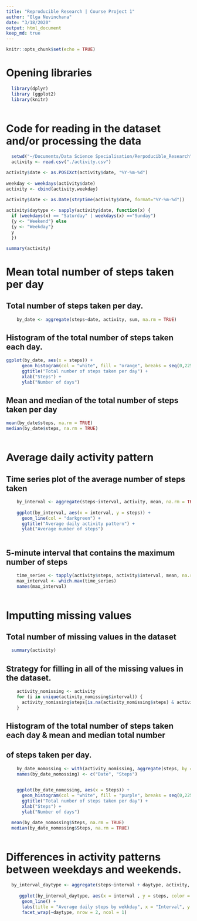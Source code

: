 ```yaml
---
title: "Reproducible Research | Course Project 1"
author: "Olga Nevinchana"
date: "3/18/2020"
output: html_document
keep_md: true
---
```


```r
knitr::opts_chunk$set(echo = TRUE)
```

# Opening libraries

```r
  
  library(dplyr)
  library (ggplot2)
  library(knitr)
  
```
  
# Code for reading in the dataset and/or processing the data

```r

  setwd("~/Documents/Data Science Specialisation/Rerpoducible_Research")
  activity <- read.csv("./activity.csv")

```
 
```r

activity$date <- as.POSIXct(activity$date, "%Y-%m-%d")
      
weekday <- weekdays(activity$date)
activity <- cbind(activity,weekday)

```
  
```r

activity$date <- as.Date(strptime(activity$date, format="%Y-%m-%d"))
  
activity$daytype <- sapply(activity$date, function(x) {
  if (weekdays(x) == "Saturday" | weekdays(x) =="Sunday") 
  {y <- "Weekend"} else 
  {y <- "Weekday"}
  y
  })

```
  
```r

summary(activity)

```
  
# Mean total number of steps taken per day

## Total number of steps taken per day.
  
```r

    by_date <- aggregate(steps~date, activity, sum, na.rm = TRUE)

```
  
## Histogram of the total number of steps taken each day.

```r

ggplot(by_date, aes(x = steps)) +
      geom_histogram(col = "white", fill = "orange", breaks = seq(0,22500, by=2500)) +
      ggtitle("Total number of steps taken per day") + 
      xlab("Steps") +
      ylab("Number of days")

```

## Mean and median of the total number of steps taken per day

```r

mean(by_date$steps, na.rm = TRUE)
median(by_date$steps, na.rm = TRUE)
    
```

# Average daily activity pattern

## Time series plot of the average number of steps taken

```r

    by_interval <- aggregate(steps~interval, activity, mean, na.rm = TRUE)
    
    ggplot(by_interval, aes(x = interval, y = steps)) +
      geom_line(col = "darkgreen") +
      ggtitle("Average daily activity pattern") +
      ylab("Average number of steps")
    
```

## 5-minute interval that contains the maximum number of steps

```r

    time_series <- tapply(activity$steps, activity$interval, mean, na.rm = TRUE)
    max_interval <- which.max(time_series)
    names(max_interval)
    
```

# Imputting missing values

## Total number of missing values in the dataset

```r

  summary(activity)

```

## Strategy for filling in all of the missing values in the dataset.

```r

    activity_nomissing <- activity
    for (i in unique(activity_nomissing$interval)) {
      activity_nomissing$steps[is.na(activity_nomissing$steps) & activity_nomissing$interval == i] <- round(mean(activity_nomissing$steps[activity$interval == i], na.rm = T))
    }

```

## Histogram of the total number of steps taken each day & mean and median total number 
## of steps taken per day.

```r

    by_date_nomossing <- with(activity_nomissing, aggregate(steps, by = list(date), FUN=sum, na.rm = TRUE))
    names(by_date_nomossing) <- c("Date", "Steps")
    
```

```r

    ggplot(by_date_nomossing, aes(x = Steps)) +
      geom_histogram(col = "white", fill = "purple", breaks = seq(0,22500, by=2500)) +
      ggtitle("Total number of steps taken per day") + 
      xlab("Steps") +
      ylab("Number of days")

```

```r

  mean(by_date_nomossing$Steps, na.rm = TRUE)
  median(by_date_nomossing$Steps, na.rm = TRUE) 
    
```

# Differences in activity patterns between weekdays and weekends.

```r

  by_interval_daytype <- aggregate(steps~interval + daytype, activity, mean, na.rm = TRUE)
   
     ggplot(by_interval_daytype, aes(x = interval , y = steps, color = daytype)) +
      geom_line() +
      labs(title = "Average daily steps by wekkday", x = "Interval", y = "Average number of steps") +
      facet_wrap(~daytype, nrow = 2, ncol = 1)
    
```
